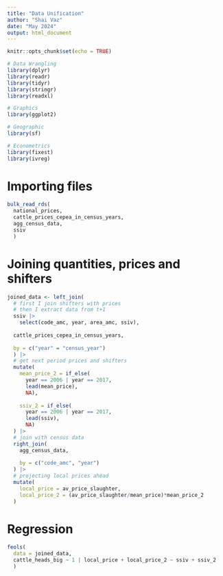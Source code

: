 ```yaml
---
title: "Data Unification"
author: "Shai Vaz"
date: "May 2024"
output: html_document
---
```


```r
knitr::opts_chunk$set(echo = TRUE)
```

```r
# Data Wrangling
library(dplyr)
library(readr)
library(tidyr)
library(stringr)
library(readxl)

# Graphics
library(ggplot2)

# Geographic
library(sf)

# Econometrics
library(fixest)
library(ivreg)
```

# Importing files

```r
bulk_read_rds(
  national_prices,
  cattle_prices_cepea_in_census_years,
  agg_census_data,
  ssiv
  )
```

# Joining quantities, prices and shifters

```r
joined_data <- left_join(
  # first I join shifters with prices
  # then I extract data from t+1
  ssiv |> 
    select(code_amc, year, area_amc, ssiv),
  
  cattle_prices_cepea_in_census_years,
  
  by = c("year" = "census_year")
  ) |> 
  # get next period prices and shifters
  mutate(
    mean_price_2 = if_else(
      year == 2006 | year == 2017,
      lead(mean_price),
      NA),
    
    ssiv_2 = if_else(
      year == 2006 | year == 2017,
      lead(ssiv),
      NA)
  ) |>
  # join with census data
  right_join(
    agg_census_data,
    
    by = c("code_amc", "year")
  ) |> 
  # projecting local prices ahead 
  mutate(
    local_price = av_price_slaughter,
    local_price_2 = (av_price_slaughter/mean_price)*mean_price_2
  )
```

# Regression

```r
feols(
  data = joined_data,
  cattle_heads_big ~ 1 | local_price + local_price_2 ~ ssiv + ssiv_2
  ) 
```
